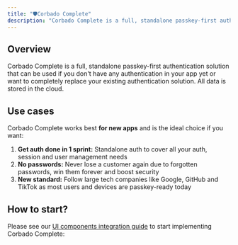 ```yaml
---
title: "🛡️Corbado Complete"
description: "Corbado Complete is a full, standalone passkey-first auth solution in the cloud."
---
```



## Overview

Corbado Complete is a full, standalone passkey-first authentication solution that can be used if you don't have any authentication in your app yet or want to completely replace your existing authentication solution. All data is stored in the cloud.

## Use cases

Corbado Complete works best **for new apps** and is the ideal choice if you want:

1. **Get auth done in 1 sprint:** Standalone auth to cover all your auth, session and user management needs
2. **No passwords:** Never lose a customer again due to forgotten passwords, win them forever and boost security
3. **New standard:** Follow large tech companies like Google, GitHub and TikTok as most users and devices are passkey-ready today

## How to start?

Please see our [UI components integration guide](../frontend-integration/ui-components/) to start implementing Corbado Complete:

<Card href="/frontend-integration/ui-components/">
<Blogpost title="UI Components" />
</Card>